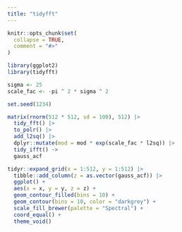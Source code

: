 ```yaml
---
title: "tidyfft"
---
```


```r
knitr::opts_chunk$set(
  collapse = TRUE,
  comment = "#>"
)
```

```r
library(ggplot2)
library(tidyfft)
```

```r
sigma <- 25
scale_fac <- -pi ^ 2 * sigma ^ 2

set.seed(1234)

matrix(rnorm(512 * 512, sd = 100), 512) |>
  tidy_fft() |>
  to_polr() |>
  add_l2sq() |>
  dplyr::mutate(mod = mod * exp(scale_fac * l2sq)) |>
  tidy_ifft() ->
  gauss_acf

tidyr::expand_grid(x = 1:512, y = 1:512) |>
  tibble::add_column(z = as.vector(gauss_acf)) |>
  ggplot() +
  aes(x = x, y = y, z = z) +
  geom_contour_filled(bins = 10) +
  geom_contour(bins = 10, color = "darkgrey") +
  scale_fill_brewer(palette = "Spectral") +
  coord_equal() +
  theme_void()
```
